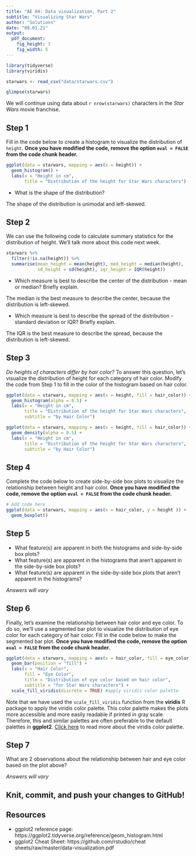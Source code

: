 ```yaml
---
title: "AE 04: Data visualization, Part 2"
subtitle: "Visualizing Star Wars"
author: "Solutions"
date: "09.01.21"
output: 
  pdf_document:
    fig_height: 3
    fig_width: 5
---
```




```r
library(tidyverse)
library(viridis)
```

```r
starwars <- read_csv("data/starwars.csv")
```

```r
glimpse(starwars)
```
We will continue using data about `r nrow(starwars)` characters in the *Star Wars* movie franchise. 

## Step 1

Fill in the code below to create a histogram to visualize the distribution of `height`. **Once you have modified the code, remove the option `eval = FALSE` from the code chunk header.**


```r
ggplot(data = starwars, mapping = aes(x = height)) + 
  geom_histogram() + 
  labs(x = "Height in cm", 
       title = "Distribution of the height for Star Wars characters")
```



- What is the shape of the distribution? 

The shape of the distribution is unimodal and left-skewed.

## Step 2

We can use the following code to calculate summary statistics for the distribution of height. We'll talk more about this code next week. 

```r
starwars %>%
  filter(!is.na(height)) %>% 
  summarise(mean_height = mean(height), med_height = median(height), 
            sd_height = sd(height), iqr_height = IQR(height))
```

- Which measure is best to describe the center of the distribution - mean or median? Briefly explain. 

The median is the best measure to describe the center, because the distribution is left-skewed. 

- Which measure is best to describe the spread of the distribution - standard deviation or IQR? Briefly explain. 

The IQR is the best measure to describe the spread, because the distribution is left-skewed.


## Step 3

*Do heights of characters differ by hair color?* To answer this question, let's visualize the distribution of height for each category of hair color. Modify the code from Step 1 to fill in the color of the histogram based on hair color. 

```r
ggplot(data = starwars, mapping = aes(x = height, fill = hair_color)) + 
  geom_histogram(alpha = 0.5) + 
  labs(x = "Height in cm", 
       title = "Distribution of the height for Star Wars characters", 
       subtitle = "by Hair Color")
```


```r
ggplot(data = starwars, mapping = aes(x = height, fill = hair_color)) + 
  geom_density(alpha = 0.5) + 
  labs(x = "Height in cm", 
       title = "Distribution of the height for Star Wars characters", 
       subtitle = "by Hair Color")
```

## Step 4

Complete the code below to create side-by-side box plots to visualize the relationship between height and hair color. **Once you have modified the code, remove the option `eval = FALSE` from the code chunk header.**

```r
# Add code here
ggplot(data = starwars, mapping = aes(x = hair_color, y = height )) +
  geom_boxplot() 
```


## Step 5

- What feature(s) are apparent in both the histograms and side-by-side box plots?
- What feature(s) are apparent in the histograms that aren't apparent in the side-by-side box plots? 
- What feature(s) are apparent in the side-by-side box plots that aren't apparent in the histograms? 

*Answers will vary*

## Step 6

Finally, let's examine the relationship between hair color and eye color. To do so, we'll use a segmented bar plot to visualize the distribution of eye color for each category of hair color. Fill in the code below to make the segmented bar plot. **Once you have modified the code, remove the option `eval = FALSE` from the code chunk header.**


```r
ggplot(data = starwars, mapping = aes(x = hair_color, fill = eye_color)) +
  geom_bar(position = "fill") +
  labs(x = "Hair Color", 
       fill = "Eye Color", 
       title = "Distribution of eye color based on hair color",
       subtitle = "for Star Wars characters") +
  scale_fill_viridis(discrete = TRUE) #apply viridis color palette
```

Note that we have used the `scale_fill_viridis` function from the **viridis** R package to apply the viridis color palette. This color palette makes the plots more accessible and more easily readable if printed in gray scale. Therefore, this and similar palettes are often preferable to the default palettes in **ggplot2**. [Click here](https://cran.r-project.org/web/packages/viridis/vignettes/intro-to-viridis.html) to read more about the viridis color palette. 

## Step 7 

What are 2 observations about the relationship between hair and eye color based on the plot above?

*Answers will vary*

## Knit, commit, and push your changes to GitHub!

## Resources 

- ggplot2 reference page: https://ggplot2.tidyverse.org/reference/geom_histogram.html
- ggplot2 Cheat Sheet: https://github.com/rstudio/cheat sheets/raw/master/data-visualization.pdf

